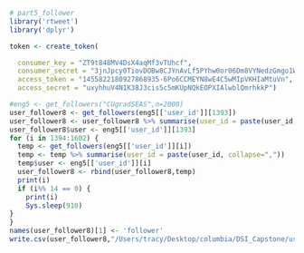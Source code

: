 ```r
# part5_follower
library('rtweet')
library('dplyr')

token <- create_token(

  consumer_key = "ZT9t848MV4DsX4aqMf3vTUhcf",
  consumer_secret = "3jnJpcy0TiovDOBw8CJYnAvLf5PYhw0or06Dm8VYNedzGmgo1W",
  access_token = "1455822180927868935-6Po6CCMEYN8wE4C5wMIpVKHIaMtuVn",
  access_secret = "uxyhhuV4N1K38J3cis5c5mKUpNQkEOPXIAlwblQmrhkkP")

#eng5 <- get_followers("CUgradSEAS",n=2000)
user_follower8 <- get_followers(eng5[['user_id']][1393])
user_follower8 <- user_follower8 %>% summarise(user_id = paste(user_id, collapse=","))
user_follower8$user <- eng5[['user_id']][1393]
for (i in 1394:1602) {
  temp <- get_followers(eng5[['user_id']][i])
  temp <- temp %>% summarise(user_id = paste(user_id, collapse=","))
  temp$user <- eng5[['user_id']][i]
  user_follower8 <- rbind(user_follower8,temp)
  print(i)
  if (i%% 14 == 0) {
    print(i)
    Sys.sleep(910)
}
}
names(user_follower8)[1] <- 'follower'
write.csv(user_follower8,"/Users/tracy/Desktop/columbia/DSI_Capstone/user_follower8.csv", row.names = FALSE)
```
